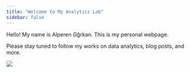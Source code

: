 ```yaml
---
title: "Welcome to My Analytics Lab"
sidebar: false 
---
```


Hello! My name is Alperen Gğrkan. This is my personal webpage.

Please stay tuned to follow my works on data analytics, blog posts, and more.

![](images/images.jpg)

